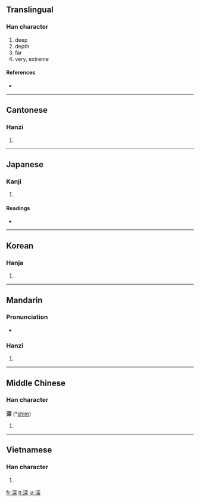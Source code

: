 ==Translingual==

===Han character===
{{Han char|rn=85|rad=水|as=08|sn=11|four=3719<sub>4</sub>|canj=水月金木 (EBCD)|ids=⿰[[氵]]⿱[[㓁]][[木]]}}

# deep
# depth
# far
# very, extreme

====References====
* {{Han ref|kx=0632.010|dkj=17687|dj=1034.080|hdz=31662.100|uh=6DF1|ud=28145|bh=B260|bd=45664}}

----

==Cantonese==

===Hanzi===
{{yue-hanzi|jyut=|y=sam1}}

# {{defn|Cantonese|sort=水08}}

----

==Japanese==

===Kanji===
{{ja-kanji|grade=3|rs=水08}}

# {{defn|Japanese}}

====Readings====
* {{ja-readings|on=[[しん]] (shin)|kun=[[ふかい]] (fukai), [[ふかさ]] (fukasa), [[ふかめる]] (fukameru)}}

----

==Korean==

===Hanja===
{{ko-hanja|hangeul=심|eumhun=|rv=sim|mr=sim|y=sim}}

# {{defn|Korean|sort=水08}}

----

==Mandarin==

===Pronunciation===
* {{audio|zh-shēn.ogg|audio}}

===Hanzi===
{{cmn-hanzi|pin=[[shēn]] ([[shen1]]), [[zhūn]] ([[zhun1]]), [[zhǔn]] ([[zhun3]])|wg=shen<sup>1</sup>, chun<sup>1</sup>, chun<sup>3</sup>}}

# {{defn|Mandarin|sort=水08}}

----

==Middle Chinese==

===Han character===
'''深''' (*[[shim]])<!--asterisk indicates that this is a reconstructed pronunciation-->

# {{defn|Middle Chinese|sort=水08}}

----

==Vietnamese==

===Han character===
{{vi-hantu|[[thâm]], [[thăm]], [[thum]], [[thẫm]]|rs=水08}}

# {{defn|Vietnamese|sort=水08}}

[[fr:深]]
[[it:深]]
[[ja:深]]
